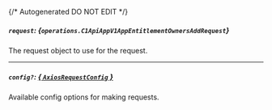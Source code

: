 {/* Autogenerated DO NOT EDIT  */}

##### `request`: *{`operations.C1ApiAppV1AppEntitlementOwnersAddRequest`}*
The request object to use for the request.
<Collapsible openLabel={Labels.showProperties} closeLabel={Labels.hideProperties}>
    <C1ApiAppV1AppEntitlementOwnersAddRequest/>
</Collapsible>

---
##### `config?`: [*{ `AxiosRequestConfig` }*](https://axios-http.com/docs/req_config)
Available config options for making requests.


